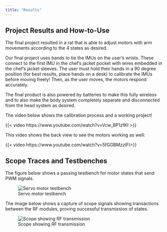 ```yaml
---
title: "Results"
---
```


## Project Results and How-to-Use
The final project resulted in a rat that is able to adjust motors with arm movements according to the 4 states as desired. 

Our final project uses bands to tie the IMUs on the user’s wrists. These connect to the first IMU in the chef’s jacket pocket with wires embedded in the chef’s jacket sleeves. The user must hold their hands in a 90 degree position (for best results, place hands on a desk) to calibrate the IMUs before moving freely! Then, as the user moves, the motors respond accurately. 

The final product is also powered by batteries to make this fully wireless and to also make the body system completely separate and disconnected from the head system as desired. 

The video below shows the calibration process and a working project! 

{{< video https://www.youtube.com/watch?v=Vcw_8P1zfKI >}}


This video shows the back view to see the motors working as well: 

{{< video https://www.youtube.com/watch?v=5fGGBMzzlFI>}}


## Scope Traces and Testbenches 

The figure below shows a passing testbench for motor states that send PWM signals. 

![Servo motor testbench](servowaves.jpg)

The image below shows a capture of scope signals showing transactions between the RF modules, proving successful transmission of states.

![Scope showing RF transmission](rfscope.jpg)



